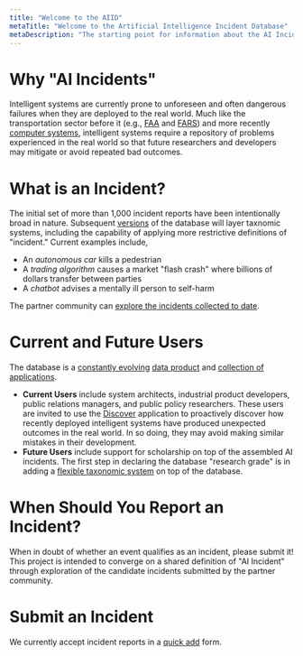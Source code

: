 ```yaml
---
title: "Welcome to the AIID"
metaTitle: "Welcome to the Artificial Intelligence Incident Database"
metaDescription: "The starting point for information about the AI Incident Database"
---
```


# Why "AI Incidents"

Intelligent systems are currently prone to unforeseen and often dangerous failures when they are deployed to the real world. Much like the transportation sector before it (e.g., [FAA](https://www.faa.gov/data_research/accident_incident/) and [FARS](https://www.nhtsa.gov/research-data/fatality-analysis-reporting-system-fars)) and more recently [computer systems](https://cve.mitre.org/cve/), intelligent systems require a repository of problems experienced in the real world so that future researchers and developers may mitigate or avoid repeated bad outcomes.

# What is an Incident?

The initial set of more than 1,000 incident reports have been intentionally broad in nature. Subsequent [versions](/roadmap) of the database will layer taxnomic systems, including the capability of applying more restrictive definitions of "incident." Current examples include,

* An *autonomous car* kills a pedestrian
* A *trading algorithm* causes a market "flash crash" where billions of dollars transfer between parties
* A *chatbot* advises a mentally ill person to self-harm

The partner community can [explore the incidents collected to date](/apps/1-discover).

# Current and Future Users

The database is a [constantly evolving](/roadmap) [data product](/develop) and [collection of applications](/apps).

* **Current Users** include system architects, industrial product developers, public relations managers, and public policy researchers. These users are invited to use the [Discover](/apps/1-discover) application to proactively discover how recently deployed intelligent systems have produced unexpected outcomes in the real world. In so doing, they may avoid making similar mistakes in their development.
* **Future Users** include support for scholarship on top of the assembled AI incidents. The first step in declaring the database "research grade" is in adding a [flexible taxonomic system](/roadmap) on top of the database.

# When Should You Report an Incident?

When in doubt of whether an event qualifies as an incident, please submit it! This project is intended to converge on a shared definition of "AI Incident" through exploration of the candidate incidents submitted by the partner community.

# Submit an Incident

We currently accept incident reports in a [quick add](/quickadd/index.html) form.
